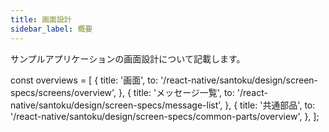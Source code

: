 ```yaml
---
title: 画面設計
sidebar_label: 概要
---
```


サンプルアプリケーションの画面設計について記載します。

<!-- textlint-disable ja-technical-writing/sentence-length,ja-technical-writing/max-comma,ja-spacing/ja-no-space-around-parentheses,jtf-style/3.3.かっこ類と隣接する文字の間のスペースの有無,ja-technical-writing/ja-no-mixed-period,ja-technical-writing/no-unmatched-pair -->

const overviews = [
  {
    title: '画面',
    to: '/react-native/santoku/design/screen-specs/screens/overview',
  },
  {
    title: 'メッセージ一覧',
    to: '/react-native/santoku/design/screen-specs/message-list',
  },
  {
    title: '共通部品',
    to: '/react-native/santoku/design/screen-specs/common-parts/overview',
  },
];

<PageList overviews={overviews} colSize={12} />

<!-- textlint-enable ja-technical-writing/sentence-length,ja-technical-writing/max-comma,ja-spacing/ja-no-space-around-parentheses,jtf-style/3.3.かっこ類と隣接する文字の間のスペースの有無,ja-technical-writing/ja-no-mixed-period,ja-technical-writing/no-unmatched-pair -->
